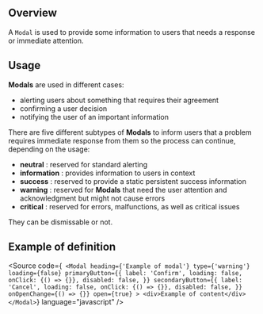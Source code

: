 
<Meta title="Manager React Components/components/Modal/Documentation" />

## Overview

A `Modal` is used to provide some information to users that needs a response or immediate attention.

## Usage

**Modals** are used in different cases:

- alerting users about something that requires their agreement
- confirming a user decision
- notifying the user of an important information

There are five different subtypes of **Modals** to inform users that a problem requires immediate response from them so the process can continue, depending on the usage:

- **neutral** : reserved for standard alerting
- **information** : provides information to users in context
- **success** : reserved to provide a static persistent success information
- **warning** : reserved for **Modals** that need the user attention and acknowledgment but might not cause errors
- **critical** : reserved for errors, malfunctions, as well as critical issues

They can be dismissable or not.

## Example of definition

<Source
  code={`
    <Modal
      heading={'Example of modal'}
      type={'warning'}
      loading={false}
      primaryButton={{
        label: 'Confirm',
        loading: false,
        onClick: {() => {}},
        disabled: false,
      }}
      secondaryButton={{
        label: 'Cancel',
        loading: false,
        onClick: {() => {}},
        disabled: false,
      }}
      onOpenChange={() => {}}
      open={true}
    >
      <div>Example of content</div>
    </Modal>`}
  language="javascript"
/>




